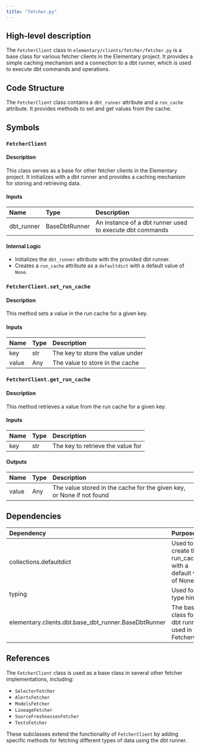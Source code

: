 ```yaml
---
title: "fetcher.py"
---
```


## High-level description
The `FetcherClient` class in `elementary/clients/fetcher/fetcher.py` is a base class for various fetcher clients in the Elementary project. It provides a simple caching mechanism and a connection to a dbt runner, which is used to execute dbt commands and operations.

## Code Structure
The `FetcherClient` class contains a `dbt_runner` attribute and a `run_cache` attribute. It provides methods to set and get values from the cache.

## Symbols

### `FetcherClient`
#### Description
This class serves as a base for other fetcher clients in the Elementary project. It initializes with a dbt runner and provides a caching mechanism for storing and retrieving data.

#### Inputs
| Name | Type | Description |
|:-----|:-----|:------------|
| dbt_runner | BaseDbtRunner | An instance of a dbt runner used to execute dbt commands |

#### Internal Logic
- Initializes the `dbt_runner` attribute with the provided dbt runner.
- Creates a `run_cache` attribute as a `defaultdict` with a default value of `None`.

### `FetcherClient.set_run_cache`
#### Description
This method sets a value in the run cache for a given key.

#### Inputs
| Name | Type | Description |
|:-----|:-----|:------------|
| key | str | The key to store the value under |
| value | Any | The value to store in the cache |

### `FetcherClient.get_run_cache`
#### Description
This method retrieves a value from the run cache for a given key.

#### Inputs
| Name | Type | Description |
|:-----|:-----|:------------|
| key | str | The key to retrieve the value for |

#### Outputs
| Name | Type | Description |
|:-----|:-----|:------------|
| value | Any | The value stored in the cache for the given key, or None if not found |

## Dependencies
| Dependency | Purpose |
|:-----------|:--------|
| collections.defaultdict | Used to create the run_cache with a default value of None |
| typing | Used for type hinting |
| elementary.clients.dbt.base_dbt_runner.BaseDbtRunner | The base class for the dbt runner used in the FetcherClient |

## References
The `FetcherClient` class is used as a base class in several other fetcher implementations, including:
- `SelectorFetcher`
- `AlertsFetcher`
- `ModelsFetcher`
- `LineageFetcher`
- `SourceFreshnessesFetcher`
- `TestsFetcher`

These subclasses extend the functionality of `FetcherClient` by adding specific methods for fetching different types of data using the dbt runner.